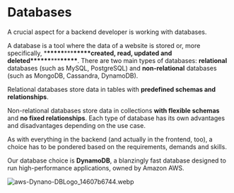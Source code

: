 # Databases

A crucial aspect for a backend developer is working with databases.

A database is a tool where the data of a website is stored or, more specifically, \***\*\*\*\*\***\*\*\***\*\*\*\*\***created, read, updated and deleted\***\*\*\*\*\***\*\*\***\*\*\*\*\***. There are two main types of databases: **relational** databases (such as MySQL, PostgreSQL) and **non-relational** databases (such as MongoDB, Cassandra, DynamoDB).

Relational databases store data in tables with **predefined schemas and relationships**.

Non-relational databases store data in collections **with flexible schemas** and **no fixed relationships**. Each type of database has its own advantages and disadvantages depending on the use case.

As with everything in the backend (and actually in the frontend, too), a choice has to be pondered based on the requirements, demands and skills.

Our database choice is **DynamoDB**, a blanzingly fast database designed to run high-performance applications, owned by Amazon AWS.

![aws-Dynano-DBLogo_14607b6744.webp](../images/aws-Dynano-DBLogo_14607b6744.webp)
